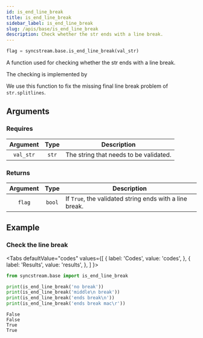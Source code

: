 ```yaml
---
id: is_end_line_break
title: is_end_line_break
sidebar_label: is_end_line_break
slug: /apis/base/is_end_line_break
description: Check whether the str ends with a line break.
---
```




<APITopBar type="func" isPrivate={true} source="base.is_end_line_break" />

```python
flag = syncstream.base.is_end_line_break(val_str)
```

A function used for checking whether the str ends with a line break.

The checking is implemented by

<IconLink href="https://docs.python.org/3/library/stdtypes.html#str.splitlines" />

We use this function to fix the missing final line break problem of `str.splitlines`.

## Arguments

### Requires

| Argument  | Type  | <center>Description</center>           |
| :-------: | :---: | :------------------------------------- |
| `val_str` | `str` | The string that needs to be validated. |

### Returns

| Argument |  Type  | <center>Description</center>                            |
| :------: | :----: | :------------------------------------------------------ |
|  `flag`  | `bool` | If `True`, the validated string ends with a line break. |

## Example

### <IconObjType type="term"/> Check the line break

<Tabs
  defaultValue="codes"
  values={[
    { label: 'Codes', value: 'codes', },
    { label: 'Results', value: 'results', },
  ]
}>

<TabItem value="codes">

```python
from syncstream.base import is_end_line_break

print(is_end_line_break('no break'))
print(is_end_line_break('middle\n break'))
print(is_end_line_break('ends break\n'))
print(is_end_line_break('ends break mac\r'))
```

</TabItem>

<TabItem value="results">

```shell
False
False
True
True
```

</TabItem>
</Tabs>

